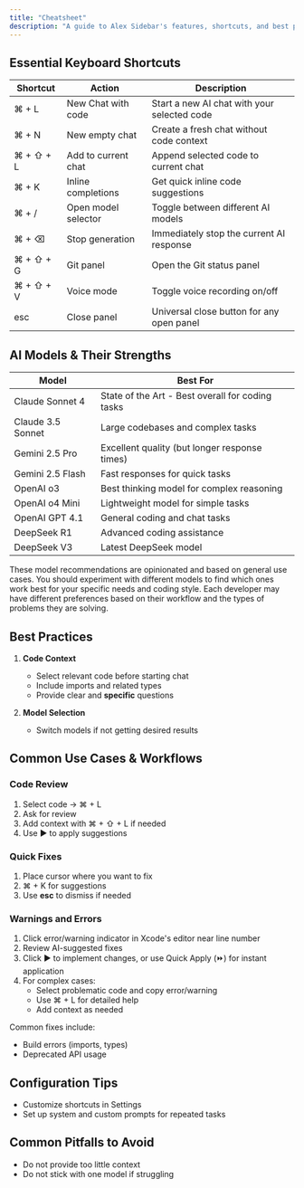 ```yaml
---
title: "Cheatsheet"
description: "A guide to Alex Sidebar's features, shortcuts, and best practices"
---
```


## Essential Keyboard Shortcuts
| Shortcut | Action | Description |
|----------|--------|-------------|
| ⌘ + L | New Chat with code | Start a new AI chat with your selected code |
| ⌘ + N | New empty chat | Create a fresh chat without code context |
| ⌘ + ⇧ + L | Add to current chat | Append selected code to current chat |
| ⌘ + K | Inline completions | Get quick inline code suggestions |
| ⌘ + / | Open model selector | Toggle between different AI models |
| ⌘ + ⌫ | Stop generation | Immediately stop the current AI response |
| ⌘ + ⇧ + G | Git panel | Open the Git status panel |
| ⌘ + ⇧ + V | Voice mode | Toggle voice recording on/off |
| esc | Close panel | Universal close button for any open panel |

## AI Models & Their Strengths
| Model | Best For |
|-------|----------|
| Claude Sonnet 4 | State of the Art - Best overall for coding tasks |
| Claude 3.5 Sonnet | Large codebases and complex tasks |
| Gemini 2.5 Pro | Excellent quality (but longer response times) |
| Gemini 2.5 Flash | Fast responses for quick tasks |
| OpenAI o3 | Best thinking model for complex reasoning |
| OpenAI o4 Mini | Lightweight model for simple tasks |
| OpenAI GPT 4.1 | General coding and chat tasks |
| DeepSeek R1 | Advanced coding assistance |
| DeepSeek V3 | Latest DeepSeek model |

<Note>
  These model recommendations are opinionated and based on general use cases. You should experiment with different models to find which ones work best for your specific needs and coding style. Each developer may have different preferences based on their workflow and the types of problems they are solving.
</Note>

## Best Practices
1. **Code Context**
   - Select relevant code before starting chat
   - Include imports and related types
   - Provide clear and **specific** questions

2. **Model Selection**
   - Switch models if not getting desired results

## Common Use Cases & Workflows

### Code Review
1. Select code → ⌘ + L
2. Ask for review
3. Add context with ⌘ + ⇧ + L if needed
4. Use ▶️ to apply suggestions

### Quick Fixes
1. Place cursor where you want to fix
2. ⌘ + K for suggestions
3. Use **esc** to dismiss if needed

### Warnings and Errors
1. Click error/warning indicator in Xcode's editor near line number
2. Review AI-suggested fixes
3. Click ▶️ to implement changes, or use Quick Apply (⏩) for instant application
4. For complex cases:
   - Select problematic code and copy error/warning
   - Use ⌘ + L for detailed help
   - Add context as needed

Common fixes include:
- Build errors (imports, types)
- Deprecated API usage

## Configuration Tips
- Customize shortcuts in Settings
- Set up system and custom prompts for repeated tasks

## Common Pitfalls to Avoid
- Do not provide too little context
- Do not stick with one model if struggling